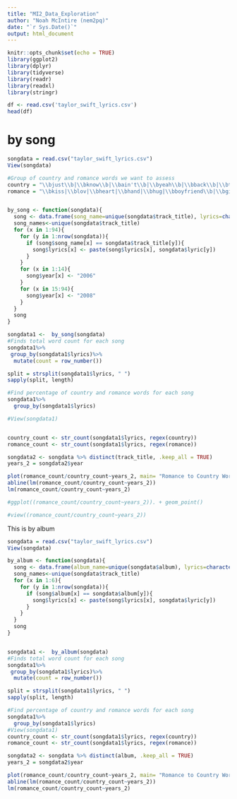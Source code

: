 ```yaml
---
title: "MI2_Data_Exploration"
author: "Noah McIntire (nem2pq)"
date: "`r Sys.Date()`"
output: html_document
---
```


```r
knitr::opts_chunk$set(echo = TRUE)
library(ggplot2)
library(dplyr)
library(tidyverse)
library(readr)
library(readxl)
library(stringr)
```

 
```r
df <- read.csv('taylor_swift_lyrics.csv')
head(df)
```

# by song
```r
songdata = read.csv("taylor_swift_lyrics.csv")
View(songdata)

#Group of country and romance words we want to assess
country = "\\bjust\\b|\\bknow\\b|\\bain't\\b|\\byeah\\b|\\bback\\b|\\btime\\b|\\bnever\\b|\\bgonna\\b|\\bbaby\\b|\\blittle\\b|\\bgood\\b|\\bnight\\b|\\bgirl|\\bright\\b|\\bhear|\\bwanna\\b|\\bold\\b|\\blong\\b|\\bwant|\\bstill\\b|\\bcause\\b|\\bman\\b|\\bhome\\b|\\baway\\b|\\bday|\\blife\\b|\\bneed|\\bthink|\\bfeel"
romance = "\\bkiss|\\blov|\\bheart|\\bhand|\\bhug|\\bboyfriend\\b|\\bgirlfriend\\b|\\bbaby\\b|\\bhold\\b|\\bgirl|\\bboy|\\bman\\b|\\bstay|\\bleav|\\blife\\b|\\bdream|\\bliv|\\break|\\bex-|\\btreat|\\bflower|\\bdanc|\\bnew\\b|\\bchang|\\beye|\\bhop|\\bthink|\\bfeel"


by_song <- function(songdata){
  song <- data.frame(song_name=unique(songdata$track_title), lyrics=character(94),stringsAsFactors=FALSE)
  song_names<-unique(songdata$track_title)
  for (x in 1:94){
    for (y in 1:nrow(songdata)){
      if (song$song_name[x] == songdata$track_title[y]){
        song$lyrics[x] <- paste(song$lyrics[x], songdata$lyric[y]) 
      }
    }
    for (x in 1:14){
      song$year[x] <- "2006"
    }
    for (x in 15:94){
      song$year[x] <- "2008"
    }
  }
  song
}

songdata1 <-  by_song(songdata)
#Finds total word count for each song
songdata1%>%
 group_by(songdata1$lyrics)%>%
  mutate(count = row_number())

split = strsplit(songdata1$lyrics, " ")
sapply(split, length)

#Find percentage of country and romance words for each song
songdata1%>%
  group_by(songdata1$lyrics)

#View(songdata1)


country_count <- str_count(songdata1$lyrics, regex(country))
romance_count <- str_count(songdata1$lyrics, regex(romance))

songdata2 <- songdata %>% distinct(track_title, .keep_all = TRUE)
years_2 = songdata2$year

plot(romance_count/country_count~years_2, main= "Romance to Country Word Ratio in Taylor Swift Lyrics", xlab="Year Released", ylab="Ratio of Romance to Country Words")
abline(lm(romance_count/country_count~years_2))
lm(romance_count/country_count~years_2)

#ggplot((romance_count/country_count~years_2)). + geom_point()

#view((romance_count/country_count~years_2))
```


This is by album
```r
songdata = read.csv("taylor_swift_lyrics.csv")
View(songdata)

by_album <- function(songdata){
  song <- data.frame(album_name=unique(songdata$album), lyrics=character(6),stringsAsFactors=FALSE)
  song_names<-unique(songdata$track_title)
  for (x in 1:6){
    for (y in 1:nrow(songdata)){
      if (song$album[x] == songdata$album[y]){
        song$lyrics[x] <- paste(song$lyrics[x], songdata$lyric[y]) 
      }
    }
  }
  song
}


songdata1 <-  by_album(songdata)
#Finds total word count for each song
songdata1%>%
 group_by(songdata1$lyrics)%>%
  mutate(count = row_number())

split = strsplit(songdata1$lyrics, " ")
sapply(split, length)

#Find percentage of country and romance words for each song
songdata1%>%
  group_by(songdata1$lyrics)
#View(songdata1)
country_count <- str_count(songdata1$lyrics, regex(country))
romance_count <- str_count(songdata1$lyrics, regex(romance))

songdata2 <- songdata %>% distinct(album, .keep_all = TRUE)
years_2 = songdata2$year

plot(romance_count/country_count~years_2, main= "Romance to Country Word Ratio in Taylor Swift Lyrics", xlab="Year Released", ylab="Ratio of Romance to Country Words")
abline(lm(romance_count/country_count~years_2))
lm(romance_count/country_count~years_2)

```

